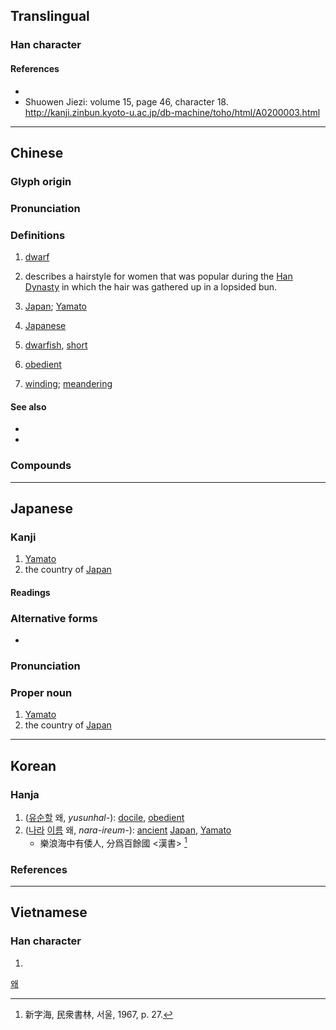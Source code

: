 {{character info/new}}
==Translingual==

===Han character===
{{Han char|rn=9|rad=人|as=08|sn=10|four=22244|canj=OHDV|ids=⿰亻委}}

====References====
* {{Han ref|kx=0109.060|dkj=00796|dj=0232.040|hdz=10179.080|uh=502D|ud=20525|bh=ADD8|bd=44504}}
* Shuowen Jiezi: volume 15, page 46, character 18. http://kanji.zinbun.kyoto-u.ac.jp/db-machine/toho/html/A0200003.html

----

==Chinese==
{{zh-forms}}

===Glyph origin===
{{Han etym}}

===Pronunciation===
{{zh-pron
|m=wō
|c=wai1,wai2,wo2,wo1
|h=pfs=
|md=
|mn=e
|w=2u
|ma=Zh-wo.ogg
|mc=y
|oc=y
|cat=n,a,pn
}}

===Definitions===
{{zh-hanzi}}

# [[dwarf]]
# {{lb|zh|archaic}} describes a hairstyle for women that was popular during the [[w:Han Dynasty|Han Dynasty]] in which the hair was gathered up in a lopsided bun.
# {{lb|zh|historical|now|pejorative}} [[Japan]]; [[Yamato]]
# {{lb|zh|historical|now|pejorative}} [[Japanese]]
# [[dwarfish]], [[short]]
# {{lb|zh|archaic}} [[obedient]]
# {{lb|zh|archaic}} [[winding]]; [[meandering]]

====See also====
* {{zh-l|大和}}
* {{zh-l|日本}}

===Compounds===
{{zh-der|倭刀|倭墮髻|倭子|倭寇|倭瓜|倭遲|老倭瓜}}

----

==Japanese==

===Kanji===
{{ja-kanji|grade=n|rs=人08}}

# [[Yamato]]
# the country of [[Japan]]

====Readings====
{{ja-readings
|goon=い<ゐ, わ
|kanon=い<ゐ, わ
|kun=やまと-, したが-う
}}

===Alternative forms===
* {{l|ja|大和}}

===Pronunciation===
{{ja-pron|yomi=k|やまと}}

===Proper noun===
{{ja-pos|やまと|proper}}

# [[Yamato]]
# the country of [[Japan]]

----

==Korean==

===Hanja===
{{ko-hanja|hangeul=[[위]], [[왜]]|mr=wi, wae|eumhun=왜나라|ehrv=wae nara|ehmr=wae nara}}

# ([[유순하다|유순할]] 왜, ''yusunhal-''): [[docile]], [[obedient]]
# ([[나라]] [[이름]] 왜, ''nara-ireum-''): [[ancient]] [[Japan]], [[Yamato]]
#* 樂浪海中有倭人, 分爲百餘國 &lt;漢書&gt; <ref>新字海, 民衆書林, 서울, 1967, p. 27.</ref>

===References===
<references/>

[[Category:Hanja readings|왜]]

----

==Vietnamese==

===Han character===
{{vi-hantu|[[uy]], [[oải]], [[nuỵ]], [[oa]]|rs=人08}}

# {{defn|lang=vi|sort=人08}}